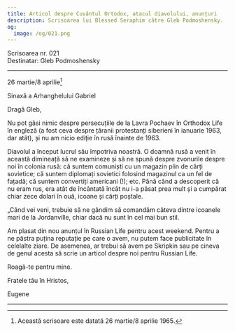 ```yaml
---
title: Articol despre Cuvântul Ortodox, atacul diavolului, anunțuri
description: Scrisoarea lui Blessed Seraphim către Gleb Podmoshensky.
og:
  image: /og/021.png
---
```


<div style={{textAlign:'right', fontFamily:'monospace'}}>Scrisoarea nr. 021</div>
<div style={{textAlign:'left', fontFamily:'monospace'}}>Destinatar: Gleb Podmoshensky</div>

---

26 martie/8 aprilie[^1]

Sinaxă a Arhanghelului Gabriel

Dragă Gleb,

Nu pot găsi nimic despre persecuțiile de la Lavra Pochaev în Orthodox Life în engleză (a fost ceva despre țăranii protestanți siberieni în ianuarie 1963, dar atât), și nu am nicio ediție în rusă înainte de 1963.

Diavolul a început lucrul său împotriva noastră. O doamnă rusă a venit în această dimineață să ne examineze și să ne spună despre zvonurile despre noi în colonia rusă: că suntem comuniști cu un magazin plin de cărți sovietice; că suntem diplomați sovietici folosind magazinul ca un fel de fațadă; că suntem convertiți americani (!); etc. Până când a descoperit că nu eram rus, era atât de încântată încât nu i-a păsat prea mult și a cumpărat chiar zece dolari în ouă, icoane și cărți poștale.

„Când vei veni, trebuie să ne gândim să comandăm câteva dintre icoanele mari de la Jordanville, chiar dacă nu sunt în cel mai bun stil.

Am plasat din nou anunțul în Russian Life pentru acest weekend. Pentru a ne păstra puțina reputație pe care o avem, nu putem face publicitate în celelalte ziare. De asemenea, ar trebui să avem pe Skripkin sau pe cineva de genul acesta să scrie un articol despre noi pentru Russian Life.

Roagă-te pentru mine.

Fratele tău în Hristos,

Eugene

---

[^1]: Această scrisoare este datată 26 martie/8 aprilie 1965.
